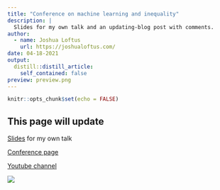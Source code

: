 ```yaml
---
title: "Conference on machine learning and inequality"
description: |
  Slides for my own talk and an updating-blog post with comments.
author:
  - name: Joshua Loftus
    url: https://joshualoftus.com/
date: 04-18-2021
output:
  distill::distill_article:
    self_contained: false
preview: preview.png
---
```



```r
knitr::opts_chunk$set(echo = FALSE)
```

## This page will update

[Slides](slides/causal.html) for my own talk

[Conference page](https://maxkasy.github.io/home/ML_inequality_conference/)

[Youtube channel](https://www.youtube.com/channel/UCB3VHmtU-Acta1o0wbzWaag)


![](fig2.png)